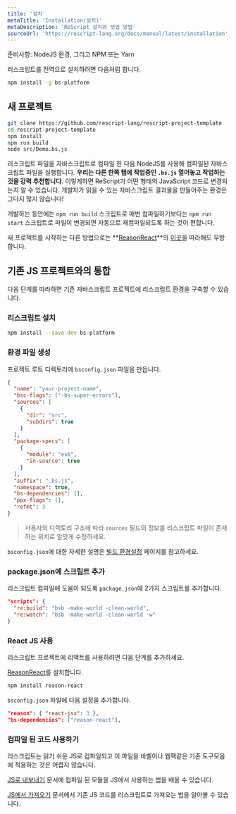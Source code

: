 ```yaml
---
title: '설치'
metaTitle: 'Installation(설치)'
metaDescription: 'ReScript 설치와 셋업 방법'
sourceUrl: 'https://rescript-lang.org/docs/manual/latest/installation'
---
```


준비사항: NodeJS 환경, 그리고 NPM 또는 Yarn

리스크립트를 전역으로 설치하려면 다음처럼 합니다.

```sh
npm install -g bs-platform
```

## 새 프로젝트

```sh
git clone https://github.com/rescript-lang/rescript-project-template
cd rescript-project-template
npm install
npm run build
node src/Demo.bs.js
```

<!-- TODO: rescript template -->

리스크립트 파일을 자바스크립트로 컴파일 한 다음 NodeJS를 사용해 컴파일된 자바스크립트 파일을 실행합니다. **우리는 다른 한쪽 탭에 작업중인 `.bs.js` 열어놓고 작업하는 것을 강력 추천합니다.** 이렇게하면 ReScript가 어떤 형태의 JavaScript 코드로 변경되는지 알 수 있습니다. 개발자가 읽을 수 있는 자바스크립트 결과물을 만들어주는 환경은 그다지 많지 않습니다!

개발하는 동안에는 `npm run build` 스크립트로 매번 컴파일하기보다는 `npm run start` 스크립트로 파일이 변경되면 자동으로 재컴파일되도록 하는 것이 편합니다.

새 프로젝트를 시작하는 다른 방법으로는 **[ReasonReact](https://reasonml.github.io/reason-react/en/)**의 [이곳](https://reasonml.github.io/reason-react/docs/en/installation)을 따라해도 무방합니다.

## 기존 JS 프로젝트와의 통합

다음 단계를 따라하면 기존 자바스크립트 프로젝트에 리스크립트 환경을 구축할 수 있습니다.

### 리스크립트 설치

```sh
npm install --save-dev bs-platform
```

### 환경 파일 생성

프로젝트 루트 디렉토리에 `bsconfig.json` 파일을 만듭니다.

```json
{
  "name": "your-project-name",
  "bsc-flags": ["-bs-super-errors"],
  "sources": [
    {
      "dir": "src",
      "subdirs": true
    }
  ],
  "package-specs": [
    {
      "module": "es6",
      "in-source": true
    }
  ],
  "suffix": ".bs.js",
  "namespace": true,
  "bs-dependencies": [],
  "ppx-flags": [],
  "refmt": 3
}
```

> 사용자의 디렉토리 구조에 따라 `sources` 필드의 정보를 리스크립트 파일이 존재하는 위치로 알맞게 수정하세요.

`bsconfig.json`에 대한 자세한 설명은 [빌드 환경설정](/Build-System/02-Configuration) 페이지를 참고하세요.

### package.json에 스크립트 추가

리스크립트 컴파일에 도움이 되도록 `package.json`에 2가지 스크립트를 추가합니다.

```json
"scripts": {
  "re:build": "bsb -make-world -clean-world",
  "re:watch": "bsb -make-world -clean-world -w"
}
```

### React JS 사용

리스크립트 프로젝트에 리액트를 사용하려면 다음 단계를 추가하세요.

[ReasonReact](https://reasonml.github.io/reason-react/en/)를 설치합니다.

```sh
npm install reason-react
```

`bsconfig.json` 파일에 다음 설정을 추가합니다.

```json
"reason": { "react-jsx": 3 },
"bs-dependencies": ["reason-react"],
```

### 컴파일 된 코드 사용하기

리스크립트는 읽기 쉬운 JS로 컴파일되고 이 파일을 바벨이나 웹팩같은 기존 도구모음에 적용하는 것은 어렵지 않습니다.

[JS로 내보내기](/JavaScript-Interop/06-Import-from-Export-to-JS#export-to-javascript) 문서에 컴파일 된 모듈을 JS에서 사용하는 법을 배울 수 있습니다.

[JS에서 가져오기](/Guides/01-Converting-from-JS) 문서에서 기존 JS 코드를 리스크립트로 가져오는 법을 알아볼 수 있습니다.
